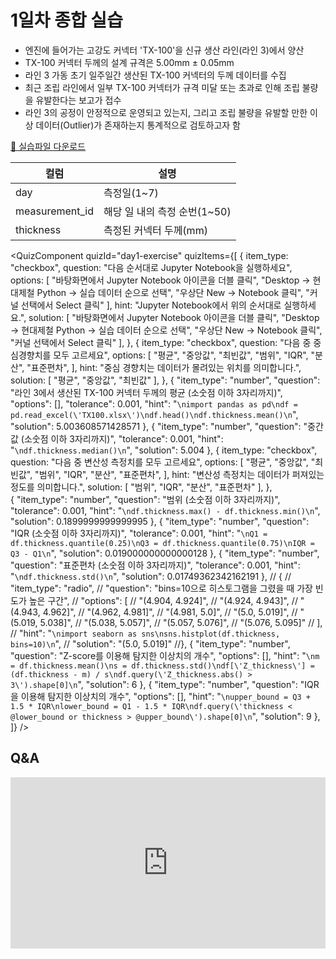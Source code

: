 # 1일차 종합 실습

- 엔진에 들어가는 고강도 커넥터 'TX-100'을 신규 생산 라인(라인 3)에서 양산
- TX-100 커넥터 두께의 설계 규격은 5.00mm ± 0.05mm
- 라인 3 가동 초기 일주일간 생산된 TX-100 커넥터의 두께 데이터를 수집
- 최근 조립 라인에서 일부 TX-100 커넥터가 규격 미달 또는 초과로 인해 조립 불량을 유발한다는 보고가 접수
- 라인 3의 공정이 안정적으로 운영되고 있는지, 그리고 조립 불량을 유발할 만한 이상 데이터(Outlier)가 존재하는지 통계적으로 검토하고자 함

[📁 실습파일 다운로드](https://github.com/euphoris/datasets/raw/refs/heads/master/TX100.xlsx)

| 컬럼 | 설명 |
| --- | --- |
| day | 측정일(1~7) |
| measurement_id | 해당 일 내의 측정 순번(1~50) |
| thickness | 측정된 커넥터 두께(mm) |



<QuizComponent quizId="day1-exercise" quizItems={[
    {
        item_type: "checkbox",
        question: "다음 순서대로 Jupyter Notebook을 실행하세요",
        options: [
            "바탕화면에서 Jupyter Notebook 아이콘을 더블 클릭",
            "Desktop -> 현대제철 Python -> 실습 데이터 순으로 선택",
            "우상단 New -> Notebook 클릭",
            "커널 선택에서 Select 클릭"
        ],
        hint: "Jupyter Notebook에서 위의 순서대로 실행하세요.",
        solution: [
            "바탕화면에서 Jupyter Notebook 아이콘을 더블 클릭",
            "Desktop -> 현대제철 Python -> 실습 데이터 순으로 선택",
            "우상단 New -> Notebook 클릭",
            "커널 선택에서 Select 클릭"
        ],
    },
    {
        item_type: "checkbox",
        question: "다음 중 중심경향치를 모두 고르세요",
        options: [
            "평균",
            "중앙값",
            "최빈값",
            "범위",
            "IQR",
            "분산",
            "표준편차",
        ],
        hint: "중심 경향치는 데이터가 몰려있는 위치를 의미합니다.",
        solution: [
            "평균",
            "중앙값",
            "최빈값"
        ],
    },
    {
        "item_type": "number",
        "question": "라인 3에서 생산된 TX-100 커넥터 두께의 평균 (소숫점 이하 3자리까지)",
        "options": [],
        "tolerance": 0.001,
        "hint": "```\nimport pandas as pd\ndf = pd.read_excel(\'TX100.xlsx\')\ndf.head()\ndf.thickness.mean()\n```",
        "solution": 5.003608571428571
    },
    {
        "item_type": "number",
        "question": "중간값 (소숫점 이하 3자리까지)",
        "tolerance": 0.001,
        "hint": "```\ndf.thickness.median()\n```",
        "solution": 5.004
    },
    {
        item_type: "checkbox",
        question: "다음 중 변산성 측정치를 모두 고르세요",
        options: [
            "평균",
            "중앙값",
            "최빈값",
            "범위",
            "IQR",
            "분산",
            "표준편차",
        ],
        hint: "변산성 측정치는 데이터가 퍼져있는 정도를 의미합니다.",
        solution: [
            "범위",
            "IQR",
            "분산",
            "표준편차"
        ],
    },    
    {
        "item_type": "number",
        "question": "범위 (소숫점 이하 3자리까지)",
        "tolerance": 0.001,
        "hint": "```\ndf.thickness.max() - df.thickness.min()\n```",
        "solution": 0.1899999999999995
    },
    {
        "item_type": "number",
        "question": "IQR (소숫점 이하 3자리까지)",
        "tolerance": 0.001,
        "hint": "```\nQ1 = df.thickness.quantile(0.25)\nQ3 = df.thickness.quantile(0.75)\nIQR = Q3 - Q1\n```",
        "solution": 0.019000000000000128
    },
    {
        "item_type": "number",
        "question": "표준편차 (소숫점 이하 3자리까지)",
        "tolerance": 0.001,
        "hint": "```\ndf.thickness.std()\n```",
        "solution": 0.01749362342162191
    },
    // {
    //    "item_type": "radio",
    //    "question": "bins=10으로 히스토그램을 그렸을 때 가장 빈도가 높은 구간",
    //    "options": [
    //        "(4.904, 4.924]",
    //        "(4.924, 4.943]",
    //        "(4.943, 4.962]",
    //        "(4.962, 4.981]",
    //        "(4.981, 5.0]",
    //        "(5.0, 5.019]",
    //        "(5.019, 5.038]",
    //        "(5.038, 5.057]",
    //        "(5.057, 5.076]",
    //        "(5.076, 5.095]"
    //    ],
    //    "hint": "```\nimport seaborn as sns\nsns.histplot(df.thickness, bins=10)\n```",
    //    "solution": "(5.0, 5.019]"
    //},
    {
        "item_type": "number",
        "question": "Z-score를 이용해 탐지한 이상치의 개수",
        "options": [],
        "hint": "```\nm = df.thickness.mean()\ns = df.thickness.std()\ndf[\'Z_thickness\'] = (df.thickness - m) / s\ndf.query(\'Z_thickness.abs() > 3\').shape[0]\n```",
        "solution": 6
    },
    {
        "item_type": "number",
        "question": "IQR을 이용해 탐지한 이상치의 개수",
        "options": [],
        "hint": "```\nupper_bound = Q3 + 1.5 * IQR\nlower_bound = Q1 - 1.5 * IQR\ndf.query(\'thickness < @lower_bound or thickness > @upper_bound\').shape[0]\n```",
        "solution": 9
    },
]} />


## Q&A
<iframe src="https://tally.so/embed/wbOOKg?alignLeft=1&hideTitle=1&transparentBackground=1&dynamicHeight=0" loading="lazy" width="100%" height="274" frameborder="0" marginheight="0" marginwidth="0" title="Q&A"></iframe>
